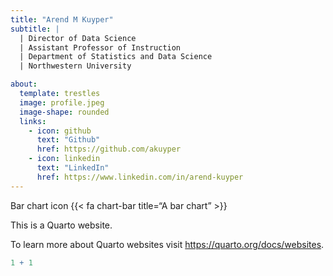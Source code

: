 ```yaml
---
title: "Arend M Kuyper"
subtitle: |
  | Director of Data Science
  | Assistant Professor of Instruction
  | Department of Statistics and Data Science
  | Northwestern University

about: 
  template: trestles
  image: profile.jpeg
  image-shape: rounded
  links:
    - icon: github
      text: "Github"
      href: https://github.com/akuyper
    - icon: linkedin
      text: "LinkedIn"
      href: https://www.linkedin.com/in/arend-kuyper
---
```


Bar chart icon {{< fa chart-bar title="A bar chart" >}} 

This is a Quarto website.

To learn more about Quarto websites visit <https://quarto.org/docs/websites>.

```r
1 + 1
```
